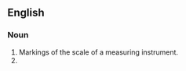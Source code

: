 ==English==

===Noun===

# Markings of the scale of a measuring instrument. 
# {{plural of|calibration}}